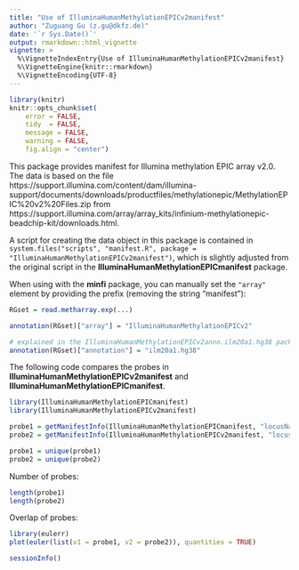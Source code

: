 ```yaml
---
title: "Use of IlluminaHumanMethylationEPICv2manifest"
author: "Zuguang Gu (z.gu@dkfz.de)"
date: '`r Sys.Date()`'
output: rmarkdown::html_vignette
vignette: >
  %\VignetteIndexEntry{Use of IlluminaHumanMethylationEPICv2manifest}
  %\VignetteEngine{knitr::rmarkdown}
  %\VignetteEncoding{UTF-8}
---
```



```r
library(knitr)
knitr::opts_chunk$set(
    error = FALSE,
    tidy  = FALSE,
    message = FALSE,
    warning = FALSE,
    fig.align = "center")
```

This package provides manifest for Illumina methylation EPIC array v2.0. The data is based on the file https://support.illumina.com/content/dam/illumina-support/documents/downloads/productfiles/methylationepic/MethylationEPIC%20v2%20Files.zip from 
  https://support.illumina.com/array/array_kits/infinium-methylationepic-beadchip-kit/downloads.html.

A script for creating the data object in this package is contained in
  `system.files("scripts", "manifest.R", package = "IlluminaHumanMethylationEPICv2manifest")`, which is slightly adjusted from the 
 original script in the **IlluminaHumanMethylationEPICmanifest** package.

When using with the **minfi** package, you can manually set the `"array"` element by providing the prefix (removing the string "manifest"):

```r
RGset = read.metharray.exp(...)

annotation(RGset)["array"] = "IlluminaHumanMethylationEPICv2"

# explained in the IlluminaHumanMethylationEPICv2anno.ilm20a1.hg38 package
annotation(RGset)["annotation"] = "ilm20a1.hg38"
```

The following code compares the probes in **IlluminaHumanMethylationEPICv2manifest** and **IlluminaHumanMethylationEPICmanifest**.

```r
library(IlluminaHumanMethylationEPICmanifest)
library(IlluminaHumanMethylationEPICv2manifest)

probe1 = getManifestInfo(IlluminaHumanMethylationEPICmanifest, "locusNames")
probe2 = getManifestInfo(IlluminaHumanMethylationEPICv2manifest, "locusNames")

probe1 = unique(probe1)
probe2 = unique(probe2)
```

Number of probes:

```r
length(probe1)
length(probe2)
```

Overlap of probes:

```r
library(eulerr)
plot(euler(list(v1 = probe1, v2 = probe2)), quantities = TRUE)
```


```r
sessionInfo()
```
